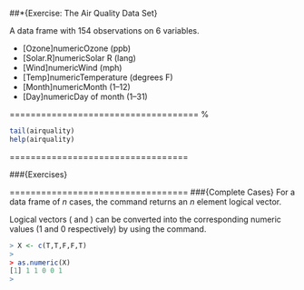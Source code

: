 
\##*{Exercise:  The Air Quality Data Set}

A data frame with 154 observations on 6 variables.


* [Ozone]numericOzone (ppb)
* [Solar.R]numericSolar R (lang)
* [Wind]numericWind (mph)
* [Temp]numericTemperature (degrees F)
* [Month]numericMonth (1--12)
* [Day]numericDay of month (1--31)

==================================== %

```r

tail(airquality)
help(airquality)

```

==================================

\###{Exercises}
\begin{enumerate}
*  For each variable - how many missing values are there?
*  How may complete cases are there? 
*  What is the variance of each of the continuous variables?
*  How many complete cases are there (i.e. no missing values)
*  If you dont include the "wind" variable, how many complete cases are there?
\end{enumerate}
==================================
\###{Complete Cases}
For a data frame of $n$ cases, the command \texttt{complete.cases()} returns an $n$ element logical vector.

Logical vectors ( \texttt{TRUE} and \texttt{FALSE} ) can be converted into the corresponding numeric values (1 and 0 respectively) by using the \texttt{as.numeric()} command.


```r
> X <- c(T,T,F,F,T)
>
> as.numeric(X)
[1] 1 1 0 0 1
>
```



